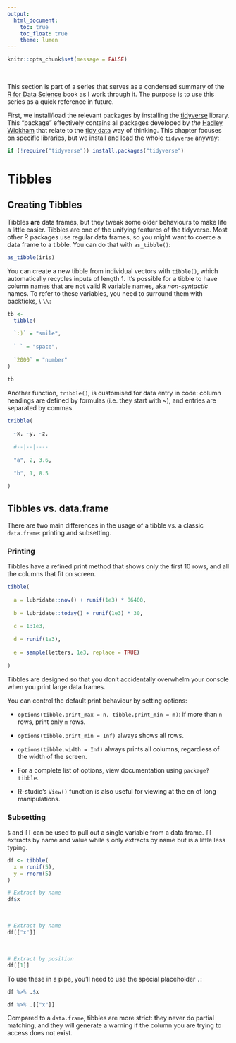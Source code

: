 ```yaml
---
output:
  html_document:
    toc: true
    toc_float: true
    theme: lumen
---
```


```r
knitr::opts_chunk$set(message = FALSE)
```

<br>

This section is part of a series that serves as a condensed summary of the [R for Data Science](http://r4ds.had.co.nz/index.html) book as I work through it. The purpose is to use this series as a quick reference in future.

First, we install/load the relevant packages by installing the [tidyverse](https://www.tidyverse.org/) library. This "package" effectively contains all packages developed by *the* [Hadley Wickham](http://hadley.nz/) that relate to the [tidy data](https://www.jstatsoft.org/article/view/v059i10) way of thinking. This chapter focuses on specific libraries, but we install and load the whole `tidyverse` anyway:

```r
if (!require("tidyverse")) install.packages("tidyverse")
```

# Tibbles

## Creating Tibbles

Tibbles **are** data frames, but they tweak some older behaviours to make life a little easier. Tibbles are one of the unifying features of the tidyverse. Most other R packages use regular data frames, so you might want to coerce a data frame to a tibble. You can do that with `as_tibble()`:

```r
as_tibble(iris)
```

You can create a new tibble from individual vectors with `tibble()`, which automatically recycles inputs of length 1. It’s possible for a tibble to have column names that are not valid R variable names, aka *non-syntactic* names. To refer to these variables, you need to surround them with backticks, \\``\\`:

```r
tb <- 
  tibble(
    
  `:)` = "smile", 
  
  ` ` = "space",
  
  `2000` = "number"
)

tb
```


Another function, `tribble()`, is customised for data entry in code: column headings are defined by formulas (i.e. they start with ~), and entries are separated by commas.

```r
tribble(
  
  ~x, ~y, ~z,
  
  #--|--|----
  
  "a", 2, 3.6,
  
  "b", 1, 8.5
  
)
```


## Tibbles vs. data.frame

There are two main differences in the usage of a tibble vs. a classic `data.frame`: printing and subsetting.


### Printing

Tibbles have a refined print method that shows only the first 10 rows, and all the columns that fit on screen.

```r
tibble(
  
  a = lubridate::now() + runif(1e3) * 86400,
  
  b = lubridate::today() + runif(1e3) * 30,
  
  c = 1:1e3,
  
  d = runif(1e3),
  
  e = sample(letters, 1e3, replace = TRUE)
  
)
```


Tibbles are designed so that you don’t accidentally overwhelm your console when you print large data frames. 

You can control the default print behaviour by setting options:

+ `options(tibble.print_max = n, tibble.print_min = m)`: if more than `n` rows, print only `m` rows. 

+ `options(tibble.print_min = Inf)` always shows all rows.

+ `options(tibble.width = Inf)` always prints all columns, regardless of the width of the screen.

+ For a complete list of options, view documentation using `package?tibble`.

+ R-studio's `View()` function is also useful for viewing at the en of long manipulations. 


### Subsetting 

`$` and `[[` can be used to pull out a single variable from a data frame. `[[` extracts by name and value while `$` only extracts by name but is a little less typing.

```r
df <- tibble(
  x = runif(5),
  y = rnorm(5)
)

# Extract by name
df$x
```

<br>

```r
# Extract by name
df[["x"]]
```

<br>

```r
# Extract by position
df[[1]]
```

To use these in a pipe, you’ll need to use the special placeholder `.`:
```r
df %>% .$x
```

```r
df %>% .[["x"]]
```

Compared to a `data.frame`, tibbles are more strict: they never do partial matching, and they will generate a warning if the column you are trying to access does not exist.

